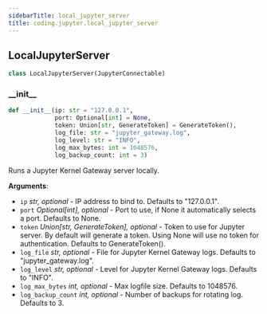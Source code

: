 ```yaml
---
sidebarTitle: local_jupyter_server
title: coding.jupyter.local_jupyter_server
---
```


## LocalJupyterServer

```python
class LocalJupyterServer(JupyterConnectable)
```

### \_\_init\_\_

```python
def __init__(ip: str = "127.0.0.1",
             port: Optional[int] = None,
             token: Union[str, GenerateToken] = GenerateToken(),
             log_file: str = "jupyter_gateway.log",
             log_level: str = "INFO",
             log_max_bytes: int = 1048576,
             log_backup_count: int = 3)
```

Runs a Jupyter Kernel Gateway server locally.

**Arguments**:

- `ip` _str, optional_ - IP address to bind to. Defaults to "127.0.0.1".
- `port` _Optional[int], optional_ - Port to use, if None it automatically selects a port. Defaults to None.
- `token` _Union[str, GenerateToken], optional_ - Token to use for Jupyter server. By default will generate a token. Using None will use no token for authentication. Defaults to GenerateToken().
- `log_file` _str, optional_ - File for Jupyter Kernel Gateway logs. Defaults to "jupyter_gateway.log".
- `log_level` _str, optional_ - Level for Jupyter Kernel Gateway logs. Defaults to "INFO".
- `log_max_bytes` _int, optional_ - Max logfile size. Defaults to 1048576.
- `log_backup_count` _int, optional_ - Number of backups for rotating log. Defaults to 3.

